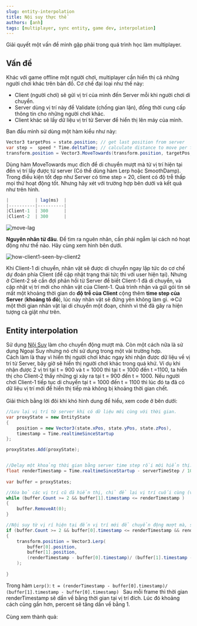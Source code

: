 ---
slug: entity-interpolation
title: Nội suy thực thể
authors: [anh]
tags: [multiplayer, sync entity, game dev, interpolation]
---

Giải quyết một vấn đề mình gặp phải trong quá trình học làm multiplayer.

## Vấn đề

Khác với game offline một người chơi, multiplayer cần hiển thị cả những người chơi khác trên bản đồ. Cơ chế đại loại như thế này: <br />

- Client (người chơi) sẽ gửi vị trí của mình đến Server mỗi khi người chơi di chuyển.
- Server dùng vị trí này để Validate (chống gian lận), đồng thời cung cấp thông tin cho những người chơi khác.
- Client khác sẽ lấy dữ liệu vị trí từ Server để hiển thị lên máy của mình.

Ban đầu mình sử dùng một hàm kiểu như này:

```cs title="void SyncViewWithServer()"
Vector3 targetPos = state.position; // get last position from server
var step =  speed * Time.deltaTime; // calculate distance to move per frame
transform.position = Vector3.MoveTowards(transform.position, targetPos, step);
```

Dùng hàm MoveTowards mục đích để di chuyển mượt mà từ vị trí hiện tại đến vị trí lấy được từ server (Có thể dùng hàm Lerp hoặc SmoothDamp).
Trong điều kiện tốt đẹp như Server có time step = 20, client có độ trễ thấp mọi thứ hoạt động tốt. Nhưng hãy xét với trường hợp bên dưới và kết quả như trên hình.

```jsx title="Server time step = 1000/300 (Tần suất Server gửi bản cập nhật trạng thái đến client )"
|          | lag(ms)  |
|----------|----------|
|Client-1  | 300      |
|Client-2  | 300      |
```

![move-lag](./move-lag.gif)

**Nguyên nhân từ đâu**. Để tìm ra nguên nhân, cần phải ngẫm lại cách nó hoạt động như thế nào. Hãy cùng xem hình bên dưới.

![how-client1-seen-by-client2](./how-client1-seen-by-client2.png)

Khi Client-1 di chuyển, nhân vật sẽ được di chuyển ngay lập tức do cơ chế dự đoán phía Client (để cập nhật trạng thái tức thì với user hiện tại). Nhưng ở Client-2 sẽ cần đợi phản hồi từ Server để biết Client-1 đã di chuyển, và cập nhật vị trí mới cho nhân vật của Client-1. Quá trình nhận và gửi gói tin sẽ mất một khoảng thời gian do **độ trễ của Client** cộng thêm **time step của Server** (**khoảng tô đỏ**), lúc này nhân vật sẽ đứng yên không làm gì. =>Cứ một thời gian nhân vật lại di chuyển một đoạn, chính vì thế đã gây ra hiện tượng cà giật như trên.

## Entity interpolation

Sử dụng [Nội Suy](https://en.wikipedia.org/wiki/Linear_interpolation) làm cho chuyển động mượt mà. Còn một cách nữa là sử dụng Ngoại Suy nhưng nó chỉ sử dụng trong một vài trường hợp.
<br/>
Cách làm là thay vì hiển thị người chơi khác ngay khi nhận được dữ liệu về vị trí từ Server, bây giờ sẽ hiển thị người chơi khác trong quá khứ. Ví dụ khi nhận được 2 vị trí tại t = 900 và t = 1000 thì tại t = 1000 đến t =1100, ta hiển thị cho Client-2 thấy những gì xảy ra tại t = 900 đến t = 1000. Nếu người chơi Client-1 tiếp tục di chuyển tại t = 1000 đến t = 1100 thì lúc đó ta đã có dữ liệu vị trí mới để hiển thị tiếp mà không bị khoảng thời gian chết.
<br/>
<br/>
Giải thích bằng lời đôi khi khó hình dung để hiểu, xem code ở bên dưới: 

```cs title="void OnStateChange(List<DataChange> changes)"
//Lưu lại vị trí từ server khi có dữ liệu mới cùng với thời gian.
var proxyState = new EntityState
{
    position = new Vector3(state.xPos, state.yPos, state.zPos),
    timestamp = Time.realtimeSinceStartup
};

proxyStates.Add(proxyState);
```

```cs title="void SyncView()"

//Delay một khoảng thời gian bằng server time step rồi mới hiển thị.
float renderTimestamp = Time.realtimeSinceStartup - serverTimeStep / 1000f;
        
var buffer = proxyStates;

//Xóa bỏ các vị trí cũ đã hiển thị, chỉ để lại vị trí cuối cùng (vị trí hiện tại)
while (buffer.Count >= 2 && buffer[1].timestamp <= renderTimestamp )
{
    buffer.RemoveAt(0);
}

//Nội suy từ vị rí hiện tại đến vị trí mới để chuyển động mượt mà, smooth hơn.
if (buffer.Count >= 2 && buffer[0].timestamp <= renderTimestamp && renderTimestamp <= buffer[1].timestamp)
{
    transform.position = Vector3.Lerp(
        buffer[0].position,
        buffer[1].position,
        (renderTimestamp - buffer[0].timestamp)/ (buffer[1].timestamp - buffer[0].timestamp) 
    );
    
}
```
Trong hàm ``Lerp()``: ``t = (renderTimestamp - buffer[0].timestamp)/ (buffer[1].timestamp - buffer[0].timestamp) `` Sau mỗi frame thì thời gian renderTimestamp sẽ dần về bằng thời gian tại vị trí đích. Lúc đó khoảng cách cũng gần hơn, percent sẽ tăng dần về bằng 1. <br/>
<br/>
Cùng xem thành quả:

